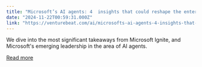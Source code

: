 ```yaml
---
title: "Microsoft’s AI agents: 4  insights that could reshape the enterprise landscape"
date: "2024-11-22T00:59:31.000Z"
link: "https://venturebeat.com/ai/microsofts-ai-agents-4-insights-that-could-reshape-the-enterprise-landscape/"
---
```


We dive into the most significant takeaways from Microsoft Ignite, and Microsoft's emerging leadership in the area of AI agents.

[Read more](https://venturebeat.com/ai/microsofts-ai-agents-4-insights-that-could-reshape-the-enterprise-landscape/)
